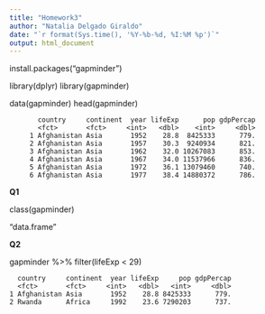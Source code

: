 ```yaml
---
title: "Homework3"
author: "Natalia Delgado Giraldo"
date: "`r format(Sys.time(), '%Y-%b-%d, %I:%M %p')`"
output: html_document
---
```

install.packages("gapminder")

library(dplyr)
library(gapminder)

data(gapminder)
head(gapminder)

           country     continent  year lifeExp      pop gdpPercap
           <fct>       <fct>     <int>   <dbl>    <int>     <dbl>
         1 Afghanistan Asia       1952    28.8  8425333      779.
         2 Afghanistan Asia       1957    30.3  9240934      821.
         3 Afghanistan Asia       1962    32.0 10267083      853.
         4 Afghanistan Asia       1967    34.0 11537966      836.
         5 Afghanistan Asia       1972    36.1 13079460      740.
         6 Afghanistan Asia       1977    38.4 14880372      786.

**Q1**

class(gapminder)

"data.frame"

**Q2**

gapminder %>% 
  filter(lifeExp < 29)
  
      country     continent  year lifeExp     pop gdpPercap
      <fct>       <fct>     <int>   <dbl>   <int>     <dbl>
    1 Afghanistan Asia       1952    28.8 8425333      779.
    2 Rwanda      Africa     1992    23.6 7290203      737.



